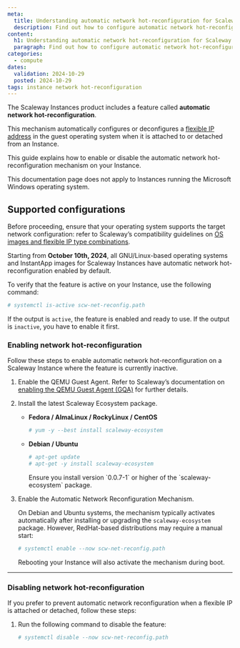```yaml
---
meta:
  title: Understanding automatic network hot-reconfiguration for Scaleway Instances
  description: Find out how to configure automatic network hot-reconfiguration for Scaleway Instances.
content:
  h1: Understanding automatic network hot-reconfiguration for Scaleway Instances
  paragraph: Find out how to configure automatic network hot-reconfiguration for Scaleway Instances.
categories:
  - compute
dates:
  validation: 2024-10-29
  posted: 2024-10-29
tags: instance network hot-reconfiguration
---
```


The Scaleway Instances product includes a feature called **automatic network hot-reconfiguration**.

This mechanism automatically configures or deconfigures a [flexible IP address](/compute/instances/concepts/#flexible-ip) in the guest operating system when it is attached to or detached from an Instance.

This guide explains how to enable or disable the automatic network hot-reconfiguration mechanism on your Instance.

<Message type="note">
  This documentation page does not apply to Instances running the Microsoft Windows operating system.
</Message>

## Supported configurations

Before proceeding, ensure that your operating system supports the target network configuration: refer to Scaleway’s compatibility guidelines on [OS images and flexible IP type combinations](/compute/instances/reference-content/comaptibility-scw-os-images-flexible-ip/).

Starting from **October 10th, 2024**, all GNU/Linux-based operating systems and InstantApp images for Scaleway Instances have automatic network hot-reconfiguration enabled by default.

To verify that the feature is active on your Instance, use the following command:

```bash
# systemctl is-active scw-net-reconfig.path
```

If the output is `active`, the feature is enabled and ready to use. If the output is `inactive`, you have to enable it first.


### Enabling network hot-reconfiguration

Follow these steps to enable automatic network hot-reconfiguration on a Scaleway Instance where the feature is currently inactive.

1. Enable the QEMU Guest Agent. Refer to Scaleway’s documentation on [enabling the QEMU Guest Agent (GQA)](compute/instances/reference-content/understanding-qemu-guest-agent/#opting-in) for further details.

2. Install the latest Scaleway Ecosystem package.

   - **Fedora / AlmaLinux / RockyLinux / CentOS**
     ```bash
     # yum -y --best install scaleway-ecosystem
     ```

   - **Debian / Ubuntu**
     ```bash
     # apt-get update
     # apt-get -y install scaleway-ecosystem
     ```

     <Message type="note">
       Ensure you install version `0.0.7-1` or higher of the `scaleway-ecosystem` package.
     </Message>

3. Enable the Automatic Network Reconfiguration Mechanism.


   On Debian and Ubuntu systems, the mechanism typically activates automatically after installing or upgrading the `scaleway-ecosystem` package. However, RedHat-based distributions may require a manual start:

   ```bash
   # systemctl enable --now scw-net-reconfig.path
   ```

   <Message type="note">
     Rebooting your Instance will also activate the mechanism during boot.
   </Message>

---

### Disabling network hot-reconfiguration

If you prefer to prevent automatic network reconfiguration when a flexible IP is attached or detached, follow these steps:

1. Run the following command to disable the feature:

   ```bash
   # systemctl disable --now scw-net-reconfig.path
   ```